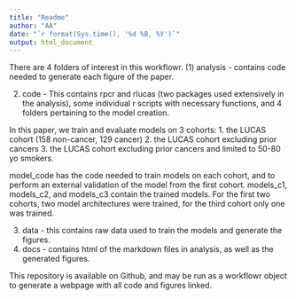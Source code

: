 ```yaml
---
title: "Readme"
author: "AA"
date: "`r format(Sys.time(), '%d %B, %Y')`"
output: html_document
---
```


There are 4 folders of interest in this workflowr.
(1) analysis - contains code needed to generate each figure of the paper.

(2) code - This contains rpcr and rlucas (two packages used extensively in the analysis), some individual r scripts with necessary functions, and 4 folders pertaining to the model creation. 

In this paper, we train and evaluate models on 3 cohorts:
1. the LUCAS cohort (158 non-cancer, 129 cancer)
2. the LUCAS cohort excluding prior cancers
3. the LUCAS cohort excluding prior cancers and limited to 50-80 yo smokers.

model_code has the code needed to train models on each cohort, and to perform an external validation of the model from the first cohort. models_c1, models_c2, and models_c3 contain the trained models. For the first two cohorts, two model architectures were trained, for the third cohort only one was trained.

(3) data - this contains raw data used to train the models and generate the figures.
(4) docs - contains html of the markdown files in analysis, as well as the generated figures.

This repository is available on Github, and may be run as a workflowr object to generate a webpage with all code and figures linked.
